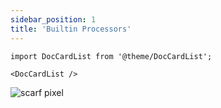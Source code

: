 ```yaml
---
sidebar_position: 1
title: 'Builtin Processors'
---
```


```mdx-code-block
import DocCardList from '@theme/DocCardList';

<DocCardList />
```

![scarf pixel](https://static.scarf.sh/a.png?x-pxid=33ce4d9e-1948-4cab-846a-7e6cd33b8cae)